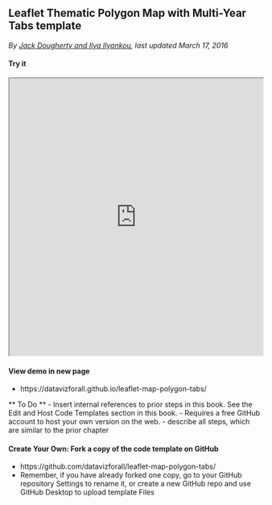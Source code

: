 ## Leaflet Thematic Polygon Map with Multi-Year Tabs template {#leaflet-polygon-map-multi-year-tabs}
*By [Jack Dougherty and Ilya Ilyankou](authors), last updated March 17, 2016*

#### Try it {-}
<iframe src="https://datavizforall.github.io/leaflet-map-polygon-tabs/" width="100%" height=550></iframe>

#### View demo in new page {-}
- https://datavizforall.github.io/leaflet-map-polygon-tabs/

** To Do **
- Insert internal references to prior steps in this book. See the Edit and Host Code Templates section in this book.
- Requires a free GitHub account to host your own version on the web.
- describe all steps, which are similar to the prior chapter

#### Create Your Own: Fork a copy of the code template on GitHub {-}
- https://github.com/datavizforall/leaflet-map-polygon-tabs/
- Remember, if you have already forked one copy, go to your GitHub repository Settings to rename it, or create a new GitHub repo and use GitHub Desktop to upload template Files
